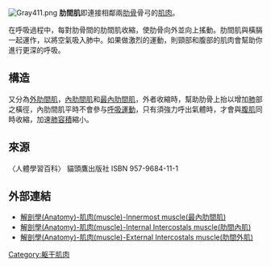 [[File:Gray411.png|right]]
'''肋間肌'''即連接相鄰兩[[肋骨|肋骨]]骨弓的[[肌肉|肌肉]]。

在呼吸過程中，每對肋骨間的肋間肌收縮，使肋骨向外並向上搖動。肋間肌與橫膈一起運作，以將空氣吸入肺中。如果做激烈的運動，則頸部和腹部的肌肉會幫助你進行更深的呼吸。

==構造==
又分為[[外肋間肌|外肋間肌]]，[[內肋間肌|內肋間肌]]和[[最內肋間肌|最內肋間肌]]，外者收縮時，幫助肋骨上抬以增加[[肺|肺]]部之橫徑，內肋間肌平時不會參与[[呼吸運動|呼吸運動]]，只有須強力呼出氣體時，才會與[[腹肌|腹肌]]同時收縮，加速[[肺容積|肺容積]]縮小。

==來源==
〈人體學習百科〉 貓頭鷹出版社
ISBN 957-9684-11-1
==外部連結==
*[http://smallcollation.blogspot.com/2013/02/anatomy-muscle-innermost-muscle.html 解剖學(Anatomy)-肌肉(muscle)-Innermost muscle(最內肋間肌)]
*[http://smallcollation.blogspot.com/2013/02/anatomy-muscle-internal-intercostals.html 解剖學(Anatomy)-肌肉(muscle)-Internal Intercostals muscle(肋間內肌)]
*[http://smallcollation.blogspot.com/2013/02/anatomy-muscle-external-intercostals.html 解剖學(Anatomy)-肌肉(muscle)-External Intercostals muscle(肋間外肌)]
{{Muscles_of_thorax_and_back}}

{{Muscle-stub}}

[[Category:躯干肌肉|Category:躯干肌肉]]